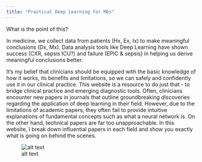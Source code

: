 ```yaml
---
title: "Practical Deep Learning for MDs"
---
```

What is the point of this? 

In medicine, we collect data from patients (Hx, Ex, Ix) to make meaningful conclusions (Dx, Mx). Data analysis tools like Deep Learning have shown success (CXR, sepsis ICU?) and failure (EPIC & sepsis) in helping us derive meaningful conclusions better. 

It's my belief that clinicians should be equipped with the basic knowledge of how it works, its benefits and limitations, so we can safely and confidently use it in our clinical practice. This website is a resource to do just that - to bridge clinical practice and emerging diagnostic tools. Often, clinicians encounter new papers in journals that outline groundbreaking discoveries regarding the application of deep learning in their field. However, due to the limitations of academic papers, they often fail to provide intuitive explanations of fundamental concepts such as what a neural network is. On the other hand, technical papers are far too unapproachable. In this website, I break down influential papers in each field and show you exactly what is going on behind the scenes.

![alt text](https://github.com/Dyadd/Deep-Learning-for-MDs/blob/main/assets/cnnexplainer1.gif "Convolution applied to fundal image")